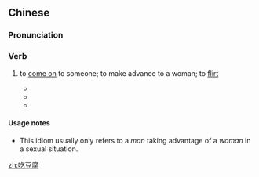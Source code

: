 ==Chinese==
{{zh-forms|type=12|lit=to eat tofu}}

===Pronunciation===
{{zh-pron
|m=chī dòufu
|w=4qiq+3deu hhu,4qiq deu hhu
|cat=v
}}

===Verb===
{{zh-verb}}

# {{lb|zh|slang}} to [[come on]] to someone; to make advance to a woman; to [[flirt]]
#* {{zh-x|她 在 他 '''吃''' 她 '''豆腐''' 之后 打 了 他 一 巴掌。|She slapped him after he '''came on''' to her.}}
#* {{zh-x|那 個 老 男人 在 酒吧 裡 老 想 '''吃''' 我 '''豆腐'''。|That old man is always trying to '''paw''' me at the pub.}}
#* {{zh-x|還有 你 覺{jué}得{de} 我 應該 把 他 帶 到 另一 個 房間 之后 '''吃''' 他 '''豆腐''' 麼？|Do you think l should bring him into the other room and '''take advantage''' of him?}}

====Usage notes====
* This idiom usually only refers to a ''man'' taking advantage of a ''woman'' in a sexual situation.

[[zh:吃豆腐]]